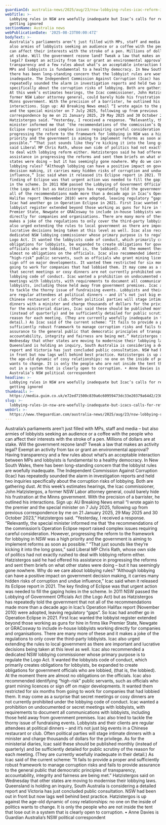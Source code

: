 ```yaml
---
guardianId: australia-news/2025/aug/23/nsw-lobbying-rules-icac-reform-ignored
webTitle: >-
  Lobbying rules in NSW are woefully inadequate but Icac’s calls for reform keep
  getting ignored
sectionName: Australia news
webPublicationDate: '2025-08-23T00:00:47Z'
bodyText: >-
  Australia’s parliaments aren’t just filled with MPs, staff and media – but
  also armies of lobbyists seeking an audience or a coffee with the people who
  can affect their interests with the stroke of a pen. Millions of dollars are
  at stake. Will the government rezone land? Tweak a law that makes an activity
  legal? Exempt an activity from tax or grant an environmental approval? Having
  transparency and a few rules about what’s an acceptable interaction between
  MPs and lobbyists is fundamental to a healthy democracy. In New South Wales,
  there has been long-standing concern that the lobbyist rules are woefully
  inadequate. The Independent Commission Against Corruption (Icac) has
  repeatedly sounded the alarm in investigation reports and held two inquiries
  specifically about the corruption risks of lobbying. Both are gathering dust.
  At this week’s estimates hearings, the Icac commissioner, John Hatzistergos, a
  former NSW Labor attorney general, could barely hide his frustration at the
  Minns government. With the precision of a barrister, he outlined his
  interactions. Sign up: AU Breaking News email “I wrote again to the premier
  and the special minister on 7 July 2025, following up from previous
  correspondence by me on 21 January 2025, 29 May 2025 and 30 October 2023,”
  Hatzistergos said. “Yesterday, I received a response. “Relevantly, the special
  minister informed me that ‘the recommendations of the commission’s Operation
  Eclipse report raised complex issues requiring careful consideration. However,
  progressing the reform to the framework for lobbying in NSW was a high
  priority and the government is aiming to implement reforms as soon as
  possible.” “That just sounds like they’re kicking it into the long grass,”
  said Liberal MP Chris Rath, whose own side of politics had not exactly rushed
  to deal with lobbying reform either. Hatzistergos said he had offered his
  assistance in progressing the reforms and sent them briefs on what other
  states were doing – but it has seemingly gone nowhere. Why do we care about
  lobbying rules? “Although lobbying can have a positive impact on government
  decision making, it carries many hidden risks of corruption and undue
  influence,” Icac said when it released its Eclipse report in 2021. The key
  finding of Eclipse was that urgent action was needed to fill the gaping holes
  in the scheme. In 2011 NSW passed the Lobbying of Government Officials Act
  (the Logo Act) but as Hatzistergos has repeatedly told the government that not
  all of the recommendations made more than a decade ago in Icac’s Operation
  Halifax report (November 2010) were adopted, leaving regulatory “gaps”. So
  Icac had another go in Operation Eclipse in 2021. First Icac wanted the
  lobbyist register extended beyond those working as guns for hire in firms like
  Premier State, Newgate or GRACosway to include in-house lobbyists working
  directly for companies and organisations. There are many more of these and it
  makes a joke of the regulations to only cover the third-party lobbyists. Icac
  also urged extending the rules to local government as there are important and
  lucrative decisions being taken at this level as well. Icac also recommended a
  dedicated NSW lobbying commissioner whose primary purpose is to regulate the
  Logo Act. It wanted the lobbyists code of conduct, which primarily creates
  obligations for lobbyists, be expanded to create obligations for government
  officials who are lobbied, (that is, the lobbied). At the moment there are
  almost no obligations on the officials. Icac also recommended identifying
  “high-risk” public servants, such as officials who grant mining licences or
  sign off on major developments. It wanted them restricted for six months from
  going to work for companies that had lobbied them. It may come as a surprise
  that secret meetings or cosy dinners are not currently prohibited under the
  lobbying code of conduct. Icac wanted a prohibition on undocumented or secret
  meetings with lobbyists, with requirements to document all communications with
  lobbyists, including those held away from government premises. Icac also tried
  to tackle the thorny issue of fundraising events. Lobbyists and their clients
  are regular attendees at political dinners – and it’s not just big events in a
  Chinese restaurant or club. Often political parties will stage intimate
  dinners with a minister and charge thousands of dollars for the privilege. As
  for the ministerial diaries, Icac said these should be published monthly
  (instead of quarterly) and be sufficiently detailed for public scrutiny of the
  reason for each meeting. (They are currently woefully inadequate in their
  detail.) As Icac said of the current scheme: “It fails to provide a proper and
  sufficiently robust framework to manage corruption risks and fails to provide
  assurance to the general public that democratic principles of transparency,
  accountability, integrity and fairness are being met.” Hatzistergos said on
  Wednesday that other states are moving to modernise their lobbying laws.
  Queensland is holding an inquiry, South Australia is considering a detailed
  report and Victoria has just concluded public consultation. NSW had been out
  in front but now lags well behind best practice. Hatzistergos is up against
  the age-old dynamic of cosy relationships: no one on the inside of politics
  wants to change. It is only the people who are not inside the tent that lose
  out in a system that is clearly open to corruption. • Anne Davies is Guardian
  Australia’s NSW political correspondent
headline: >-
  Lobbying rules in NSW are woefully inadequate but Icac’s calls for reform keep
  getting ignored
thumbnail: >-
  https://media.guim.co.uk/e72ed71500c839a6c60959473dc33e20379a64d2/230_0_4275_3420/500.jpg
slug: >-
  lobbying-rules-in-nsw-are-woefully-inadequate-but-icacs-calls-for-reform-keep-getting-ignored
webUrl: >-
  https://www.theguardian.com/australia-news/2025/aug/23/nsw-lobbying-rules-icac-reform-ignored
---
```

Australia’s parliaments aren’t just filled with MPs, staff and media – but also armies of lobbyists seeking an audience or a coffee with the people who can affect their interests with the stroke of a pen. Millions of dollars are at stake. Will the government rezone land? Tweak a law that makes an activity legal? Exempt an activity from tax or grant an environmental approval? Having transparency and a few rules about what’s an acceptable interaction between MPs and lobbyists is fundamental to a healthy democracy. In New South Wales, there has been long-standing concern that the lobbyist rules are woefully inadequate. The Independent Commission Against Corruption (Icac) has repeatedly sounded the alarm in investigation reports and held two inquiries specifically about the corruption risks of lobbying. Both are gathering dust. At this week’s estimates hearings, the Icac commissioner, John Hatzistergos, a former NSW Labor attorney general, could barely hide his frustration at the Minns government. With the precision of a barrister, he outlined his interactions. Sign up: AU Breaking News email “I wrote again to the premier and the special minister on 7 July 2025, following up from previous correspondence by me on 21 January 2025, 29 May 2025 and 30 October 2023,” Hatzistergos said. “Yesterday, I received a response. “Relevantly, the special minister informed me that ‘the recommendations of the commission’s Operation Eclipse report raised complex issues requiring careful consideration. However, progressing the reform to the framework for lobbying in NSW was a high priority and the government is aiming to implement reforms as soon as possible.” “That just sounds like they’re kicking it into the long grass,” said Liberal MP Chris Rath, whose own side of politics had not exactly rushed to deal with lobbying reform either. Hatzistergos said he had offered his assistance in progressing the reforms and sent them briefs on what other states were doing – but it has seemingly gone nowhere. Why do we care about lobbying rules? “Although lobbying can have a positive impact on government decision making, it carries many hidden risks of corruption and undue influence,” Icac said when it released its Eclipse report in 2021. The key finding of Eclipse was that urgent action was needed to fill the gaping holes in the scheme. In 2011 NSW passed the Lobbying of Government Officials Act (the Logo Act) but as Hatzistergos has repeatedly told the government that not all of the recommendations made more than a decade ago in Icac’s Operation Halifax report (November 2010) were adopted, leaving regulatory “gaps”. So Icac had another go in Operation Eclipse in 2021. First Icac wanted the lobbyist register extended beyond those working as guns for hire in firms like Premier State, Newgate or GRACosway to include in-house lobbyists working directly for companies and organisations. There are many more of these and it makes a joke of the regulations to only cover the third-party lobbyists. Icac also urged extending the rules to local government as there are important and lucrative decisions being taken at this level as well. Icac also recommended a dedicated NSW lobbying commissioner whose primary purpose is to regulate the Logo Act. It wanted the lobbyists code of conduct, which primarily creates obligations for lobbyists, be expanded to create obligations for government officials who are lobbied, (that is, the lobbied). At the moment there are almost no obligations on the officials. Icac also recommended identifying “high-risk” public servants, such as officials who grant mining licences or sign off on major developments. It wanted them restricted for six months from going to work for companies that had lobbied them. It may come as a surprise that secret meetings or cosy dinners are not currently prohibited under the lobbying code of conduct. Icac wanted a prohibition on undocumented or secret meetings with lobbyists, with requirements to document all communications with lobbyists, including those held away from government premises. Icac also tried to tackle the thorny issue of fundraising events. Lobbyists and their clients are regular attendees at political dinners – and it’s not just big events in a Chinese restaurant or club. Often political parties will stage intimate dinners with a minister and charge thousands of dollars for the privilege. As for the ministerial diaries, Icac said these should be published monthly (instead of quarterly) and be sufficiently detailed for public scrutiny of the reason for each meeting. (They are currently woefully inadequate in their detail.) As Icac said of the current scheme: “It fails to provide a proper and sufficiently robust framework to manage corruption risks and fails to provide assurance to the general public that democratic principles of transparency, accountability, integrity and fairness are being met.” Hatzistergos said on Wednesday that other states are moving to modernise their lobbying laws. Queensland is holding an inquiry, South Australia is considering a detailed report and Victoria has just concluded public consultation. NSW had been out in front but now lags well behind best practice. Hatzistergos is up against the age-old dynamic of cosy relationships: no one on the inside of politics wants to change. It is only the people who are not inside the tent that lose out in a system that is clearly open to corruption. • Anne Davies is Guardian Australia’s NSW political correspondent
